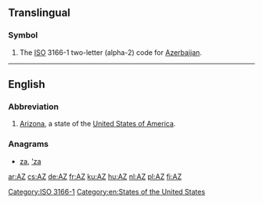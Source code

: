 {{also|Appendix:Variations of "az"}}
==Translingual==

===Symbol===
{{head|mul|symbol}}
# The [[ISO]] 3166-1 two-letter (alpha-2) code for [[Azerbaijan]].

----

==English==

===Abbreviation===
{{head|en|abbreviation}}

# [[Arizona]], a state of the [[United States of America]].

===Anagrams===
* [[za#English|za]], [['za#English|'za]]

[[Category:ISO 3166-1]]
[[Category:en:States of the United States]]

[[ar:AZ]]
[[cs:AZ]]
[[de:AZ]]
[[fr:AZ]]
[[ku:AZ]]
[[hu:AZ]]
[[nl:AZ]]
[[pl:AZ]]
[[fi:AZ]]
